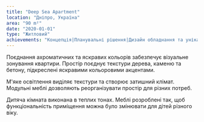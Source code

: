 ```yaml
---
title: "Deep Sea Apartment"
location: "Дніпро, Україна"
area: "90 m²"
date: "2020-01-01"
type: "Житловий"
achievements: "Концепція|Планувальні рішення|Дизайн обладнання та унікальних елементів|3d візуалізація|Креслення|Специфікація матеріалів та обладнання"
---
```


Поєднання ахроматичних та яскравих кольорів забезпечує візуальне зонування квартири. Простір поєднує текстури дерева, каменю та бетону, підкреслені яскравими кольоровими акцентами.

М'яке освітлення виділяє текстури та створює затишний клімат. Модульні меблі дозволяють реорганізувати простір для різних потреб.

Дитяча кімната виконана в теплих тонах. Меблі розроблені так, щоб функціональність приміщення можна було змінювати для дітей різного віку.
